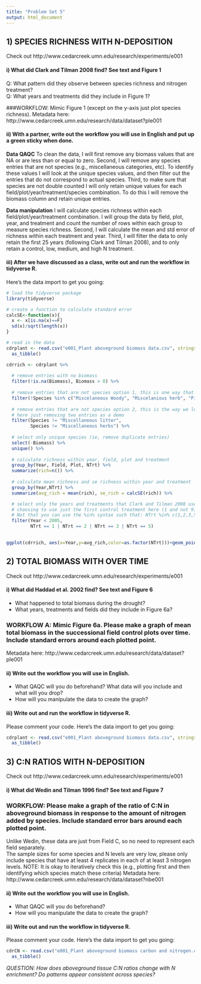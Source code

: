 ```yaml
---
title: "Problem Set 5"
output: html_document
---
```



## 1) SPECIES RICHNESS WITH N-DEPOSITION 
Check out  http://www.cedarcreek.umn.edu/research/experiments/e001

#### i)  What did Clark and Tilman 2008 find? See text and Figure 1  
Q: What pattern did they observe between species richness and nitrogen treatment?  
Q: What years and treatments did they include in Figure 1?  


###WORKFLOW: Mimic Figure 1 (except on the y-axis just plot species richness).
Metadata here: http://www.cedarcreek.umn.edu/research/data/dataset?ple001  

#### ii) With a partner, write out the workflow you will use in English and put up a green sticky when done.
**Data QAQC**
To clean the data, I will first remove any biomass values that are NA or are less than or equal to zero.
Second, I will remove any species entries that are not species (e.g., miscellaneous categories, etc). To identify these values I will look at the unique species values, and then filter out the entries that do not correspond to actual species.
Third, to make sure that species are not double counted I will only retain unique values for each field/plot/year/treatment/species combination. To do this I will remove the biomass column and retain unique entries. 

**Data manipulation**
I will calculate species richness within each field/plot/year/treatment combination. I will group the data by field, plot, year, and treatment and count the number of rows within each group to measure species richness.
Second, I will calculate the mean and std error of richness within each treatment and year.
Third, I will filter the data to only retain the first 25 years (following Clark and Tilman 2008), and to only retain a control, low, medium, and high N treatment.


#### iii) After we have discussed as a class, write out and run the workflow in tidyverse R.
Here's the data import to get you going:
```r
# load the tidyverse package
library(tidyverse)

# create a function to calculate standard error
calcSE<-function(x){
  x <- x[is.na(x)==F]
  sd(x)/sqrt(length(x))
}

# read in the data 
cdrplant <- read.csv("e001_Plant aboveground biomass data.csv", stringsAsFactors = F, skip = 726) %>%
  as_tibble()

cdrrich <- cdrplant %>%
  
  # remove entries with no biomass
  filter(!is.na(Biomass), Biomass > 0) %>%
  
  # remove entries that are not species option 1, this is one way that is faster with many species
  filter(!Species %in% c("Miscelaneous Woody", "Miscelanious herb", "Pine cones", "Mosses & lichens 2", "Miscellaneous forb", "Miscellaneous sedges", "Miscellaneous woody plants", "Miscellaneous grasses 2", "Miscellaneous legumes", "Forb seedlings", "Miscellaneous rushes", "Fungi", "Miscellaneous grasses", "Miscellaneous sp.", "Miscellaneous herbs", "Miscellaneous litter")) %>%
  
  # remove entries that are not species option 2, this is the way we learned, but it is tedious with many species...
  # here just removing two entries as a demo
  filter(Species != "Miscellaneous litter",
         Species != "Miscellaneous herbs") %>%
  
  # select only unique species (ie, remove duplicate entries) 
  select(-Biomass) %>%
  unique() %>%
  
  # calculate richness within year, field, plot and treatment
  group_by(Year, Field, Plot, NTrt) %>%
  summarize(rich=n()) %>%
  
  # calculate mean richness and se richness within year and treatment
  group_by(Year,NTrt) %>%
  summarize(avg_rich = mean(rich), se_rich = calcSE(rich)) %>%

  # select only the years and treatments that Clark and Tilman 2008 used
  # choosing to use just the first control treatment here (1 and not 9)
  # Not that you can use the %in% syntax such that: NTrt %in% c(1,2,3,5)
  filter(Year < 2005,
         NTrt == 1 | NTrt == 2 | NTrt == 3 | NTrt == 5) 
  

ggplot(cdrrich, aes(x=Year,y=avg_rich,color=as.factor(NTrt)))+geom_point() + geom_line() + geom_errorbar(aes(x=Year,ymin=avg_rich-se_rich,ymax=avg_rich+se_rich))

```



## 2) TOTAL BIOMASS WITH OVER TIME 
Check out  http://www.cedarcreek.umn.edu/research/experiments/e001

#### i) What did Haddad et al. 2002 find? See text and Figure 6  
- What happened to total biomass during the drought?  
- What years, treatments and fields did they include in Figure 6a?

### WORKFLOW A: Mimic Figure 6a. Please make a graph of mean total biomass in the successional field control plots over time. Include standard errors around each plotted point. 

Metadata here: http://www.cedarcreek.umn.edu/research/data/dataset?ple001

#### ii) Write out the workflow you will use in English.
- What QAQC will you do beforehand? What data will you include and what will you drop?  
- How will you manipulate the data to create the graph?  


#### iii) Write out and run the workflow in tidyverse R.
Please comment your code. Here's the data import to get you going:
```r
cdrplant <- read.csv("e001_Plant aboveground biomass data.csv", stringsAsFactors = F, skip = 726) %>%
  as_tibble() 
```


## 3) C:N RATIOS WITH N-DEPOSITION
Check out  http://www.cedarcreek.umn.edu/research/experiments/e001  

#### i) What did Wedin and Tilman 1996 find? See text and Figure 7  

### WORKFLOW: Please make a graph of the ratio of C:N in aboveground biomass in response to the amount of nitrogen added by species. Include standard error bars around each plotted point.
Unlike Wedin, these data are just from Field C, so no need to represent each field separately.  
The sample sizes for some species and N levels are very low, please only include species that have at least 4 replicates in each of at least 3 nitrogen levels.  NOTE: It is okay to iteratively check this (e.g., plotting first and then identifying which species match these criteria)
Metadata here: http://www.cedarcreek.umn.edu/research/data/dataset?nbe001

#### ii) Write out the workflow you will use in English.
- What QAQC will you do beforehand?  
- How will you manipulate the data to create the graph?  


#### iii) Write out and run the workflow in tidyverse R.  
Please comment your code. Here's the data import to get you going:
```r
cdrCN <- read.csv("e001_Plant aboveground biomass carbon and nitrogen.csv", stringsAsFactors = F, skip = 491) %>%
  as_tibble()
```

*QUESTION: How does aboveground tissue C:N ratios change with N enrichment? Do patterns appear consistent across species?*
